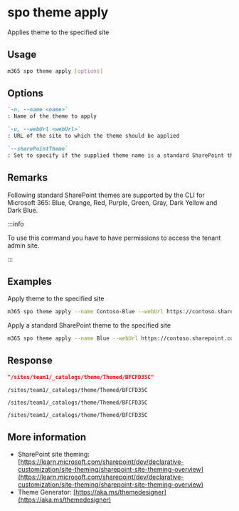 
# spo theme apply

Applies theme to the specified site

## Usage

```sh
m365 spo theme apply [options]
```

## Options

```md definition-list
`-n, --name <name>`
: Name of the theme to apply

`-u, --webUrl <webUrl>`
: URL of the site to which the theme should be applied

`--sharePointTheme`
: Set to specify if the supplied theme name is a standard SharePoint theme
```

<Global />

## Remarks

Following standard SharePoint themes are supported by the CLI for Microsoft 365: Blue, Orange, Red, Purple, Green, Gray, Dark Yellow and Dark Blue.

:::info

To use this command you have to have permissions to access the tenant admin site.

:::
    
## Examples

Apply theme to the specified site

```sh
m365 spo theme apply --name Contoso-Blue --webUrl https://contoso.sharepoint.com/sites/project-x
```

Apply a standard SharePoint theme to the specified site

```sh
m365 spo theme apply --name Blue --webUrl https://contoso.sharepoint.com/sites/project-x --sharePointTheme
```

## Response

<Tabs>
  <TabItem value="JSON">

  ```json
  "/sites/team1/_catalogs/theme/Themed/BFCFD35C"
  ```

  </TabItem>
  <TabItem value="Text">

  ```text
  /sites/team1/_catalogs/theme/Themed/BFCFD35C
  ```

  </TabItem>
  <TabItem value="CSV">

  ```csv
  /sites/team1/_catalogs/theme/Themed/BFCFD35C
  ```

  </TabItem>
  <TabItem value="Markdown">

  ```md
  /sites/team1/_catalogs/theme/Themed/BFCFD35C
  ```

  </TabItem>
</Tabs>

## More information

- SharePoint site theming: [https://learn.microsoft.com/sharepoint/dev/declarative-customization/site-theming/sharepoint-site-theming-overview](https://learn.microsoft.com/sharepoint/dev/declarative-customization/site-theming/sharepoint-site-theming-overview)
- Theme Generator: [https://aka.ms/themedesigner](https://aka.ms/themedesigner)
